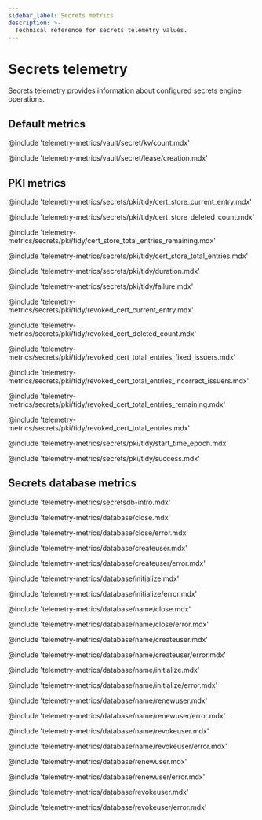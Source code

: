 ```yaml
---
sidebar_label: Secrets metrics
description: >-
  Technical reference for secrets telemetry values.
---
```


# Secrets telemetry

Secrets telemetry provides information about configured secrets engine
operations.

## Default metrics

@include 'telemetry-metrics/vault/secret/kv/count.mdx'

@include 'telemetry-metrics/vault/secret/lease/creation.mdx'

## PKI metrics

@include 'telemetry-metrics/secrets/pki/tidy/cert_store_current_entry.mdx'

@include 'telemetry-metrics/secrets/pki/tidy/cert_store_deleted_count.mdx'

@include 'telemetry-metrics/secrets/pki/tidy/cert_store_total_entries_remaining.mdx'

@include 'telemetry-metrics/secrets/pki/tidy/cert_store_total_entries.mdx'

@include 'telemetry-metrics/secrets/pki/tidy/duration.mdx'

@include 'telemetry-metrics/secrets/pki/tidy/failure.mdx'

@include 'telemetry-metrics/secrets/pki/tidy/revoked_cert_current_entry.mdx'

@include 'telemetry-metrics/secrets/pki/tidy/revoked_cert_deleted_count.mdx'

@include 'telemetry-metrics/secrets/pki/tidy/revoked_cert_total_entries_fixed_issuers.mdx'

@include 'telemetry-metrics/secrets/pki/tidy/revoked_cert_total_entries_incorrect_issuers.mdx'

@include 'telemetry-metrics/secrets/pki/tidy/revoked_cert_total_entries_remaining.mdx'

@include 'telemetry-metrics/secrets/pki/tidy/revoked_cert_total_entries.mdx'

@include 'telemetry-metrics/secrets/pki/tidy/start_time_epoch.mdx'

@include 'telemetry-metrics/secrets/pki/tidy/success.mdx'

## Secrets database metrics

@include 'telemetry-metrics/secretsdb-intro.mdx'

@include 'telemetry-metrics/database/close.mdx'

@include 'telemetry-metrics/database/close/error.mdx'

@include 'telemetry-metrics/database/createuser.mdx'

@include 'telemetry-metrics/database/createuser/error.mdx'

@include 'telemetry-metrics/database/initialize.mdx'

@include 'telemetry-metrics/database/initialize/error.mdx'

@include 'telemetry-metrics/database/name/close.mdx'

@include 'telemetry-metrics/database/name/close/error.mdx'

@include 'telemetry-metrics/database/name/createuser.mdx'

@include 'telemetry-metrics/database/name/createuser/error.mdx'

@include 'telemetry-metrics/database/name/initialize.mdx'

@include 'telemetry-metrics/database/name/initialize/error.mdx'

@include 'telemetry-metrics/database/name/renewuser.mdx'

@include 'telemetry-metrics/database/name/renewuser/error.mdx'

@include 'telemetry-metrics/database/name/revokeuser.mdx'

@include 'telemetry-metrics/database/name/revokeuser/error.mdx'

@include 'telemetry-metrics/database/renewuser.mdx'

@include 'telemetry-metrics/database/renewuser/error.mdx'

@include 'telemetry-metrics/database/revokeuser.mdx'

@include 'telemetry-metrics/database/revokeuser/error.mdx'
